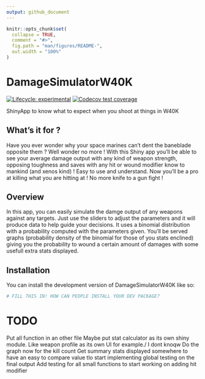 ```yaml
---
output: github_document
---
```


<!-- README.md is generated from README.Rmd. Please edit that file -->

```r
knitr::opts_chunk$set(
  collapse = TRUE,
  comment = "#>",
  fig.path = "man/figures/README-",
  out.width = "100%"
)
```

# DamageSimulatorW40K

<!-- badges: start -->
[![Lifecycle: experimental](https://img.shields.io/badge/lifecycle-experimental-orange.svg)](https://lifecycle.r-lib.org/articles/stages.html#experimental)
[![Codecov test coverage](https://codecov.io/gh/Adrien-Evo/DamageSimulatorW40K/branch/main/graph/badge.svg)](https://app.codecov.io/gh/Adrien-Evo/DamageSimulatorW40K?branch=main)
<!-- badges: end -->

ShinyApp to know what to expect when you shoot at things in W40K

## What's it for ?	
Have you ever wonder why your space marines can't dent the baneblade opposite them ? Well wonder no more ! With this Shiny app you'll be able to see your average damage output with any kind of weapon strength, opposing toughness and saves with any hit or wound modifier know to mankind (and xenos kind) ! Easy to use and understand. Now you'll be a pro at killing what you are hitting at ! No more knife to a gun fight !

## Overview

In this app, you can easily simulate the damge output of any weapons against any targets. Just use the sliders to adjust the parameters and it will produce data to help guide your decisions.
It uses a binomial distribution with a probability computed with the parameters given. You'll be served graphs (probability density of the binomial for those of you stats enclined) giving you the probability to wound a certain amount of damages with some usefull extra stats displayed.

## Installation

You can install the development version of DamageSimulatorW40K like so:

``` r
# FILL THIS IN! HOW CAN PEOPLE INSTALL YOUR DEV PACKAGE?
```

# TODO
Put all function in an other file
Maybe put stat calculator as its own shiny module. Like weapon profile as its own  UI for example./ I dont knoqw
Do the graph now for the kill count
Get summary stats displayed somewhere to have an easy to compare value tlo start implementing global testing on the final output
Add testing for all small functions to start working on adding hit modifier


